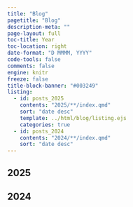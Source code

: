 ```yaml
---
title: "Blog"
pagetitle: "Blog"
description-meta: ""
page-layout: full
toc-title: Year
toc-location: right
date-format: "D MMMM, YYYY"
code-tools: false
comments: false
engine: knitr
freeze: false
title-block-banner: "#003249"
listing:
  - id: posts_2025
    contents: "2025/**/index.qmd"
    sort: "date desc"
    template: ../html/blog/listing.ejs
    categories: true
  - id: posts_2024
    contents: "2024/**/index.qmd"
    sort: "date desc"
---
```



## 2025

:::{#posts_2025}
:::

## 2024

:::{#posts_2024}
:::
